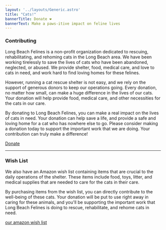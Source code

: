 ```yaml
---
layout: '../layouts/Generic.astro'
title: "Cats!"
bannerTitle: Donate ❤️
bannerText: Make a paws-itive impact on feline lives
---
```

### Contributing

Long Beach Felines is a non-profit organization dedicated to rescuing, rehabilitating, and rehoming cats in the Long Beach area. We have been working tirelessly to save the lives of cats who have been abandoned, neglected, or abused. We provide shelter, food, medical care, and love to cats in need, and work hard to find loving homes for these felines.

However, running a cat rescue shelter is not easy, and we rely on the support of generous donors to keep our operations going. Every donation, no matter how small, can make a huge difference in the lives of our cats. Your donation will help provide food, medical care, and other necessities for the cats in our care.

By donating to Long Beach Felines, you can make a real impact on the lives of cats in need. Your donation can help save a life, and provide a safe and loving home for a cat who has nowhere else to go. Please consider making a donation today to support the important work that we are doing. Your contribution can truly make a difference!

<a href="https://www.paypal.com/donate?token=oMpLQLBur-VSiUxR3_8Pc8bYl_Utcu9uiZ_JQK2bfd8hLuuPnSSlvQtSVKEnBDVUIO8X9CfjU4KtTm3c" class="button primary">
    Donate
</a>

<hr />

### Wish List

We also have an Amazon wish list containing items that are crucial to the daily operations of the shelter. These items include food, toys, litter, and medical supplies that are needed to care for the cats in their care.

By purchasing items from the wish list, you can directly contribute to the well-being of these cats. Your donation will be put to use right away in caring for these animals, and you'll be supporting the important work that Long Beach Felines is doing to rescue, rehabilitate, and rehome cats in need.

<a href="https://smile.amazon.com/hz/wishlist/ls/1C3ESCOI48S3G?&sort=default" class="button primary">
    our amazon wish list <span class="fa-brands fa-amazon"></span>
</a>
